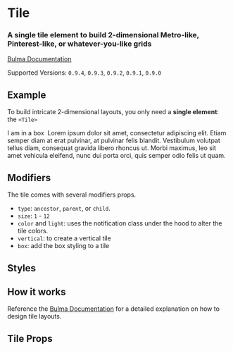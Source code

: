 

<Meta title="Layout/Tile" component={Tile} />

# Tile

### A **single tile** element to build 2-dimensional Metro-like, Pinterest-like, or whatever-you-like grids

[Bulma Documentation](https://bulma.io/documentation/layout/tiles/)

Supported Versions: `0.9.4`, `0.9.3`, `0.9.2`, `0.9.1`, `0.9.0`

## Example

To build intricate 2-dimensional layouts, you only need a **single element**: the `<Tile>`

<Canvas>
  <Story name="Default">
    <Tile type="ancestor">
      <Tile size="8" vertical>
        <Tile>
          <Tile type="parent" vertical>
            <Tile color="primary" type="child">
              <Title>Vertical...</Title>
              <Title subtitle>Top Tile</Title>
            </Tile>
            <Tile color="warning" type="child">
              <Title>Tiles...</Title>
              <Title subtitle>Bottom Tile</Title>
              <span>I am in a box</span>
            </Tile>
          </Tile>
          <Tile type="parent">
            <Tile color="info" type="child">
              <Title>Middle tile...</Title>
              <Title subtitle>With an image</Title>
              <Image ratio="4by3">
                <Image.Content src="https://bulma.io/images/placeholders/640x480.png" />
              </Image>
            </Tile>
          </Tile>
        </Tile>
        <Tile type="parent">
          <Tile color="danger" type="child">
            <Title>Wide tile</Title>
            <Title subtitle>Aligned with the right tile</Title>
          </Tile>
        </Tile>
      </Tile>
      <Tile type="parent">
        <Tile color="success" type="child">
          <Content>
            <Title>Tall tile</Title>
            <Title subtitle>With even more content</Title>
            <Content>
              Lorem ipsum dolor sit amet, consectetur adipiscing elit. Etiam semper diam at erat pulvinar, at pulvinar felis blandit. Vestibulum volutpat tellus diam, consequat gravida libero rhoncus ut. Morbi maximus, leo sit amet vehicula eleifend, nunc dui porta orci, quis semper odio felis ut quam.
            </Content>
          </Content>
        </Tile>
      </Tile>
    </Tile>
  </Story>
</Canvas>

## Modifiers

The tile comes with several modifiers props.

- `type`: `ancestor`, `parent`, or `child`.
- `size`: `1` - `12`
- `color` and `light`: uses the notification class under the hood to alter the tile colors.
- `vertical`: to create a vertical tile
- `box`: add the box styling to a tile

## Styles

<Canvas>
  <Story name="Box tile">
    <Tile type="ancestor">
      <Tile vertical>
        <Tile>
          <Tile type="parent" vertical>
            <Tile type="child" box>
              <Title>Box tile</Title>
              <Title subtitle>I am in a box</Title>
            </Tile>
            <Tile color="primary" type="child">
              <Title>Color tile</Title>
              <Title subtitle>I am primary</Title>
            </Tile>
            <Tile color="primary" type="child" box>
              <Title>Box and Color tile</Title>
              <Title subtitle>I am in a box and primary</Title>
            </Tile>
          </Tile>
        </Tile>
      </Tile>
    </Tile>
  </Story>
</Canvas>

## How it works

Reference the [Bulma Documentation](https://bulma.io/documentation/layout/tiles/#how-it-works-nesting) for a detailed explanation on how to design tile layouts.

## Tile Props

<ArgsTable of={Tile} />
